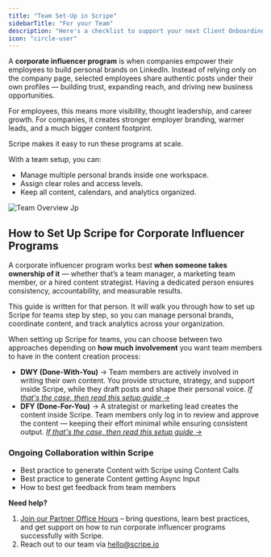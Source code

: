 ```yaml
---
title: "Team Set-Up in Scripe"
sidebarTitle: "For your Team"
description: "Here's a checklist to support your next Client Onboarding."
icon: "circle-user"
---
```


A **corporate influencer program** is when companies empower their employees to build personal brands on LinkedIn. Instead of relying only on the company page, selected employees share authentic posts under their own profiles — building trust, expanding reach, and driving new business opportunities.

For employees, this means more visibility, thought leadership, and career growth. For companies, it creates stronger employer branding, warmer leads, and a much bigger content footprint.

Scripe makes it easy to run these programs at scale.

With a team setup, you can:

- Manage multiple personal brands inside one workspace.
- Assign clear roles and access levels.
- Keep all content, calendars, and analytics organized.

![Team Overview Jp](/images/team-overview.jpg)

## How to Set Up Scripe for Corporate Influencer Programs

A corporate influencer program works best **when someone takes ownership of it** — whether that’s a team manager, a marketing team member, or a hired content strategist. Having a dedicated person ensures consistency, accountability, and measurable results.

This guide is written for that person. It will walk you through how to set up Scripe for teams step by step, so you can manage personal brands, coordinate content, and track analytics across your organization.

When setting up Scripe for teams, you can choose between two approaches depending on **how much involvement** you want team members to have in the content creation process:

- **DWY (Done-With-You)** → Team members are actively involved in writing their own content. You provide structure, strategy, and support inside Scripe, while they draft posts and shape their personal voice. [_If that's the case, then read this setup guide →_](/agencies/client-setup)
- **DFY (Done-For-You)** → A strategist or marketing lead creates the content inside Scripe. Team members only log in to review and approve the content — keeping their effort minimal while ensuring consistent output. [_If that's the case, then read this setup guide →_](/agencies/setup-for-client)

### Ongoing Collaboration within Scripe

- Best practice to generate Content with Scripe using Content Calls
- Best practice to generate Content getting Async Input
- How to best get feedback from team members

**Need help?**

1. [Join our Partner Office Hours](https://lu.ma/scripe?k=c) – bring questions, learn best practices, and get support on how to run corporate influencer programs successfully with Scripe.
2. Reach out to our team via [hello@scripe.io](mailto:hello@scripe.io)